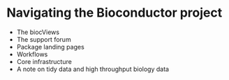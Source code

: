 # Navigating the Bioconductor project

- The biocViews
- The support forum
- Package landing pages
- Workflows
- Core infrastructure
- A note on tidy data and high throughput biology data

